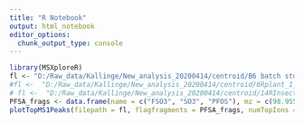 ```yaml
---
title: "R Notebook"
output: html_notebook
editor_options: 
  chunk_output_type: console
---
```


```r
library(MSXploreR)
fl <- "D:/Raw_data/Kallinge/New_analysis_20200414/centroid/B6 batch std_1_F,2_1.mzML"
#fl <-  "D:/Raw_data/Kallinge/New_analysis_20200414/centroid/6Rplant_1_C,2_1.mzML"
# fl <-  "D:/Raw_data/Kallinge/New_analysis_20200414/centroid/14RInsect_1_D,7_1.mzML"
PFSA_frags <- data.frame(name = c("FSO3", "SO3", "PFOS"), mz = c(98.9552, 79.9558, 498.9300), ms_level = c("ms2", "ms2", "ms1"))
plotTopMS1Peaks(filepath = fl, flagfragments = PFSA_frags, numTopIons = 10)


```


